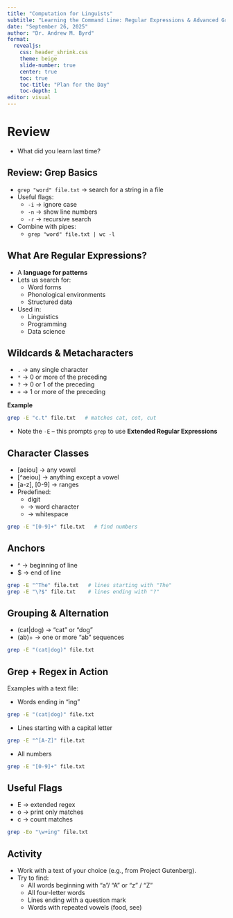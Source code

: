 ```yaml
---
title: "Computation for Linguists"
subtitle: "Learning the Command Line: Regular Expressions & Advanced Grep"
date: "September 26, 2025"
author: "Dr. Andrew M. Byrd"
format:
  revealjs:
    css: header_shrink.css
    theme: beige
    slide-number: true
    center: true
    toc: true
    toc-title: "Plan for the Day"
    toc-depth: 1
editor: visual
---
```


# Review

-   What did you learn last time?

## Review: Grep Basics

- `grep "word" file.txt` → search for a string in a file
- Useful flags:
  - `-i` → ignore case
  - `-n` → show line numbers
  - `-r` → recursive search
- Combine with pipes:
  - `grep "word" file.txt | wc -l`

## What Are Regular Expressions?

- A **language for patterns**
- Lets us search for:
  - Word forms
  - Phonological environments
  - Structured data
- Used in:
  - Linguistics
  - Programming
  - Data science

## Wildcards & Metacharacters

- `.` → any single character  
- `*` → 0 or more of the preceding  
- `?` → 0 or 1 of the preceding  
- `+` → 1 or more of the preceding  

**Example**  
```bash
grep -E "c.t" file.txt   # matches cat, cot, cut
```

- Note the `-E` -- this prompts `grep` to use **Extended Regular Expressions**

## Character Classes


- [aeiou] → any vowel
- [^aeiou] → anything except a vowel
- [a-z], [0-9] → ranges
- Predefined:
  - \d → digit
  - \w → word character
  - \s → whitespace

```bash
grep -E "[0-9]+" file.txt   # find numbers
```

## Anchors 

- ^ → beginning of line
- $ → end of line

```bash
grep -E "^The" file.txt   # lines starting with "The"
grep -E "\?$" file.txt    # lines ending with "?"
```

## Grouping & Alternation

- (cat|dog) → "cat" or "dog"
- (ab)+ → one or more “ab” sequences

```bash
grep -E "(cat|dog)" file.txt
```

## Grep + Regex in Action
Examples with a text file:

- Words ending in “ing”
```bash
grep -E "(cat|dog)" file.txt
```

- Lines starting with a capital letter
```bash
grep -E "^[A-Z]" file.txt
```

- All numbers
```bash
grep -E "[0-9]+" file.txt
```

## Useful Flags

- E → extended regex
- o → print only matches
- c → count matches

```bash
grep -Eo "\w+ing" file.txt
```

## Activity

- Work with a text of your choice (e.g., from Project Gutenberg).
- Try to find:
  - All words beginning with "a"/ "A" or "z" / "Z"
  - All four-letter words
  - Lines ending with a question mark
  - Words with repeated vowels (food, see)

<!-- -   Treasure Hunt, practicing everything they've done so far -->

<!-- <https://regex101.com/> -->
